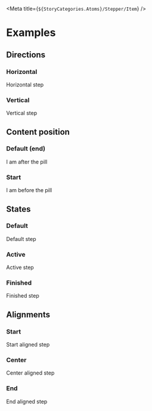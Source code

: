 
<Meta title={`${StoryCategories.Atoms}/Stepper/Item`} />

<StepperItemDocs />

# Examples

## Directions

### Horizontal

<Canvas>
    <p-stepper-item>
        <span slot="content">Horizontal step</span>
    </p-stepper-item>
</Canvas>

### Vertical

<Canvas>
    <p-stepper-item direction="vertical">
        <span slot="content">Vertical step</span>
    </p-stepper-item>
</Canvas>

## Content position

### Default (end)

<Canvas>
    <p-stepper-item direction="vertical">
        <span slot="content">I am after the pill</span>
    </p-stepper-item>
</Canvas>

### Start

<Canvas>
    <p-stepper-item direction="vertical" content-position="start">
        <span slot="content">I am before the pill</span>
    </p-stepper-item>
</Canvas>

## States

### Default

<Canvas>
    <p-stepper-item>
        <span slot="content">Default step</span>
    </p-stepper-item>
</Canvas>

### Active

<Canvas>
    <p-stepper-item active>
        <span slot="content">Active step</span>
    </p-stepper-item>
</Canvas>

### Finished

<Canvas>
    <p-stepper-item finished>
        <span slot="content">Finished step</span>
    </p-stepper-item>
</Canvas>

## Alignments

### Start

<Canvas>
    <div class="flex justify-center">
        <p-stepper-item align="start">
            <span className="font-semibold" slot="content">
                Start aligned step
            </span>
        </p-stepper-item>
    </div>
</Canvas>

### Center

<Canvas>
    <div class="flex justify-center">
        <p-stepper-item>
            <span className="font-semibold" slot="content">
                Center aligned step
            </span>
        </p-stepper-item>
    </div>
</Canvas>

### End

<Canvas>
    <div class="flex justify-center">
        <p-stepper-item align="end">
            <span className="font-semibold" slot="content">
                End aligned step
            </span>
        </p-stepper-item>
    </div>
</Canvas>

